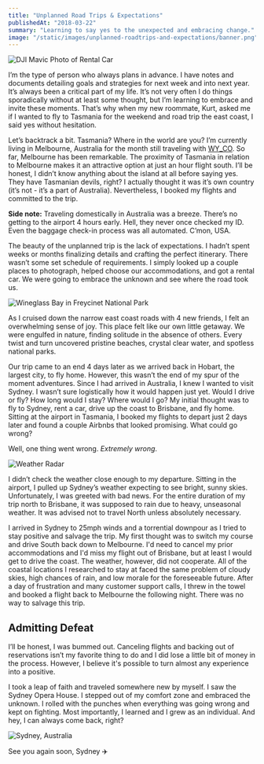 ```yaml
---
title: "Unplanned Road Trips & Expectations"
publishedAt: "2018-03-22"
summary: "Learning to say yes to the unexpected and embracing change."
image: "/static/images/unplanned-roadtrips-and-expectations/banner.png"
---
```


![DJI Mavic Photo of Rental Car](/static/images/unplanned-roadtrips-and-expectations/banner.png)

I’m the type of person who always plans in advance. I have notes and documents detailing goals and strategies for next week and into next year. It’s always been a critical part of my life. It’s not very often I do things sporadically without at least some thought, but I’m learning to embrace and invite these moments. That’s why when my new roommate, Kurt, asked me if I wanted to fly to Tasmania for the weekend and road trip the east coast, I said yes without hesitation.

Let’s backtrack a bit. Tasmania? Where in the world are you? I’m currently living in Melbourne, Australia for the month still traveling with [WY_CO](https://thewyco.com/). So far, Melbourne has been remarkable. The proximity of Tasmania in relation to Melbourne makes it an attractive option at just an hour flight south. I’ll be honest, I didn’t know anything about the island at all before saying yes. They have Tasmanian devils, right? I actually thought it was it’s own country (it’s not - it’s a part of Australia). Nevertheless, I booked my flights and committed to the trip.

**Side note:** Traveling domestically in Australia was a breeze. There’s no getting to the airport 4 hours early. Hell, they never once checked my ID. Even the baggage check-in process was all automated. C’mon, USA.

The beauty of the unplanned trip is the lack of expectations. I hadn’t spent weeks or months finalizing details and crafting the perfect itinerary. There wasn’t some set schedule of requirements. I simply looked up a couple places to photograph, helped choose our accommodations, and got a rental car. We were going to embrace the unknown and see where the road took us.

![Wineglass Bay in Freycinet National Park](/static/images/unplanned-roadtrips-and-expectations/wineglass-bay.jpg)

As I cruised down the narrow east coast roads with 4 new friends, I felt an overwhelming sense of joy. This place felt like our own little getaway. We were engulfed in nature, finding solitude in the absence of others. Every twist and turn uncovered pristine beaches, crystal clear water, and spotless national parks.

Our trip came to an end 4 days later as we arrived back in Hobart, the largest city, to fly home. However, this wasn’t the end of my spur of the moment adventures. Since I had arrived in Australia, I knew I wanted to visit Sydney. I wasn’t sure logistically how it would happen just yet. Would I drive or fly? How long would I stay? Where would I go? My initial thought was to fly to Sydney, rent a car, drive up the coast to Brisbane, and fly home. Sitting at the airport in Tasmania, I booked my flights to depart just 2 days later and found a couple Airbnbs that looked promising. What could go wrong?

Well, one thing went wrong. _Extremely wrong_.

![Weather Radar](/static/images/unplanned-roadtrips-and-expectations/radar.png)

I didn’t check the weather close enough to my departure. Sitting in the airport, I pulled up Sydney’s weather expecting to see bright, sunny skies. Unfortunately, I was greeted with bad news. For the entire duration of my trip north to Brisbane, it was supposed to rain due to heavy, unseasonal weather. It was advised not to travel North unless absolutely necessary.

I arrived in Sydney to 25mph winds and a torrential downpour as I tried to stay positive and salvage the trip. My first thought was to switch my course and drive South back down to Melbourne. I'd need to cancel my prior accommodations and I'd miss my flight out of Brisbane, but at least I would get to drive the coast. The weather, however, did not cooperate. All of the coastal locations I researched to stay at faced the same problem of cloudy skies, high chances of rain, and low morale for the foreseeable future. After a day of frustration and many customer support calls, I threw in the towel and booked a flight back to Melbourne the following night. There was no way to salvage this trip.

## Admitting Defeat

I’ll be honest, I was bummed out. Canceling flights and backing out of reservations isn’t my favorite thing to do and I did lose a little bit of money in the process. However, I believe it's possible to turn almost any experience into a positive.

I took a leap of faith and traveled somewhere new by myself. I saw the Sydney Opera House. I stepped out of my comfort zone and embraced the unknown. I rolled with the punches when everything was going wrong and kept on fighting. Most importantly, I learned and I grew as an individual. And hey, I can always come back, right?

![Sydney, Australia](/static/images/unplanned-roadtrips-and-expectations/sydney.jpg)

See you again soon, Sydney ✈️
